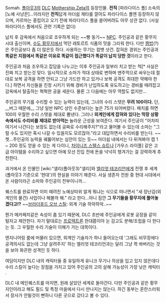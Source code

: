 Somah.
[[폴아웃3]]의 [[DLC]] [[Mothership Zeta]]의 등장인물. '''전직''' [파라다이스 폴] 소속의 [노예 사냥꾼]...이라지만 '''전직'''답게 마더쉽 제타를 깔아도 파라다이스 폴엔 등장하지 않으며, 카르마는 중립이고 오기 전에 파라다이스 폴을 쓸어버려도 아무 상관 없다. (사실 파라다이스 폴에서도 관련 기록은 없다)

납치 후 감옥에서 처음으로 조우하게 되는 ~~빵 동기~~ [[NPC]]. 주인공과 같은 황무지 시대 출신이며, [[수도 황무지]]에서 먹던 레토르트 식품의 맛을 그리워 한다. 다만 [[짬밥]](?)은 주인공보다 좀 더 많은듯 하다. 사용하는 무기는 컴뱃 샷건. 잡혀온 경위는 주인공과 '''똑같은 지점에서 똑같은 이유로 똑같이 접근했다가 똑같이 납치 당한 것'''이라고 한다. 

주인공과 처음 조우하고 잡담을 나누고는 이후 주인공과 일부러 치고 받는 척[* 사실은 진짜 치고 받는것 맞다. 일시적으로 소마가 적대 상태로 변하며 맨주먹으로 싸우는데 절대로 보복 공격을 하면 안되고 그냥 가드만 하고 있거나 보복 공격도 최대한 약해야 한다.] 하면서 자신들을 진정 시키기 위해 경비가 난입하도록 유도하고는 경비를 때려잡고 감옥에서 탈출하는 혁혁한 공을 세운다. 물론 그 다음에는 아무 역할도 없지만... 

주인공의 무기를 수리할 수 있는 능력이 있는데, 그녀의 수리 스탯은 '''무려 100이다.''' 단, __버그 때문에__ 그냥 일반 NPC 상인 수준보다는 높은 75가 되어버렸다. 패치를 하면 100의 우월한 수리 스탯을 제대로 뽐낸다. 그러나 '''외계인에게 잡혀와 있다는 막장 상황 속에서도 수리비를 제대로 받아먹는''' 놀라운 근성을 보여준다. 여기서 주인공이 "어차피 여기서 나간다는 보장도 없는데 공짜로 수리해주지?"라고 물어볼 수 있는데 소마는 "그럴 수도 있지만 혹시 나갈 수 있을지도 모르잖아."라고 대답하면서 수리비를 받는다. ~~쳇...주인공의 능력을 궤뚫어보는 심안이 있는 듯~~ 마더쉽 내에서는 다 뒤져봐야 캡 1 ~ 200 정도 얻을 수 있는 게 다이니, [[차이니즈 스텔스 슈트]]나 [가우스 라이플] 같은 고급 아이템을 수리하고 싶으면 아예 모선 진입 전에 돈을 넉넉히 챙겨가는 걸 강력하게 추천한다. 

과거에서 온 인물인 [wiki:"샐리(폴아웃3)"샐리]와 [[엘리엇 테코리언]]에게 전쟁 후 세계(폴아웃3 기준으로 '현대')의 현실을 이야기 해준다. 사실 생존자 전원 중 현대 시대에서 온 사람이라곤 소마와 주인공이 전부이니까...

퀘스트를 완료하면 이미 때려친 노예상따위 알게 뭐냐는 식으로 떠나면서 "새 장난감(외계인의 물건) 사업이나 해볼까 해." 라고 한다...아니 잠깐 '''그 무기들을 황무지에 풀어놓겠다고!?''' ~~[[브라더후드 오브 스틸]]: 외계 기술 하악하악..~~

뭔가 메카페치같은 속성이 좀 있기 때문에, DLC 초반에 주인공에게 로봇 공장을 같이 털자고 제안한다. 자기 말대로는 [[프로텍트론]] 한대쯤이야 눈 감고도 분해/조립을 다 한다는 듯. 그 우월한 수리 기술이 이해가 가는 대목이다.

엔지니어링 룸에 머물러 있으면, 외계인 기술자가 하나 들어오는데 '그래도 비무장에다 공격의사도 없는데 그냥 살려주지' 하는 엘리엇 테코리언과는 달리 그냥 콱 쏴버리는 것을 보아 화끈한 성격인 듯 하다.

여담이지만 DLC 내의 캐릭터들 중 유일하게 유니크 무기나 의상을 입고 있지 않은데다 수리 스킬이 높다는 장점을 가지고 있어 주인공의 고의 살해 가능성이 가장 낮은 캐릭터 .

DLC 내 메인퀘스트를 마치면, 원래 살았던 세계로 돌아간다. 다만 주인공과 같은 황무지인이라고 해도 필드 및 특정 마을에서 다시 만나지는 않는다. 하긴 동부는 혼란스러워서 장사가 안될것이 뻔하니 다른 곳으로 갔다고 볼 수 있다.
